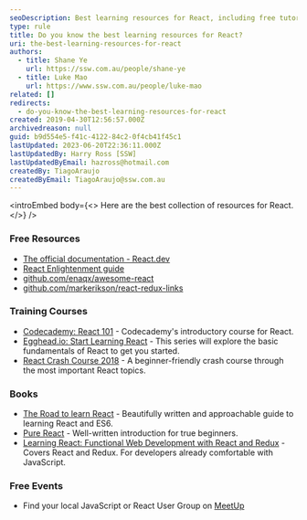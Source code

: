 ```yaml
---
seoDescription: Best learning resources for React, including free tutorials, courses, and books to help you master the JavaScript library.
type: rule
title: Do you know the best learning resources for React?
uri: the-best-learning-resources-for-react
authors:
  - title: Shane Ye
    url: https://ssw.com.au/people/shane-ye
  - title: Luke Mao
    url: https://www.ssw.com.au/people/luke-mao
related: []
redirects:
  - do-you-know-the-best-learning-resources-for-react
created: 2019-04-30T12:56:57.000Z
archivedreason: null
guid: b9d554e5-f41c-4122-84c2-0f4cb41f45c1
lastUpdated: 2023-06-20T22:36:11.000Z
lastUpdatedBy: Harry Ross [SSW]
lastUpdatedByEmail: hazross@hotmail.com
createdBy: TiagoAraujo
createdByEmail: TiagoAraujo@ssw.com.au
---
```


<introEmbed
  body={<>
Here are the best collection of resources for React.
  </>}
/>
### Free Resources

- [The official documentation - React.dev](https://react.dev/learn)
- [React Enlightenment guide](https://www.reactenlightenment.com)
- [github.com/enaqx/awesome-react](https://github.com/enaqx/awesome-react)
- [github.com/markerikson/react-redux-links](https://github.com/markerikson/react-redux-links)

### Training Courses

- [Codecademy: React 101](https://www.codecademy.com/learn/react-101) - Codecademy's introductory course for React.
- [Egghead.io: Start Learning React](https://egghead.io/courses/start-learning-react) - This series will explore the basic fundamentals of React to get you started.
- [React Crash Course 2018](https://www.youtube.com/watch?v=Ke90Tje7VS0) - A beginner-friendly crash course through the most important React topics.

### Books

- [The Road to learn React](https://www.amazon.com/gp/product/172004399X) - Beautifully written and approachable guide to learning React and ES6.
- [Pure React](https://daveceddia.com/pure-react) - Well-written introduction for true beginners.
- [Learning React: Functional Web Development with React and Redux](https://www.amazon.com/gp/product/1491954620) - Covers React and Redux. For developers already comfortable with JavaScript.

### Free Events

- Find your local JavaScript or React User Group on [MeetUp](https://www.meetup.com)
